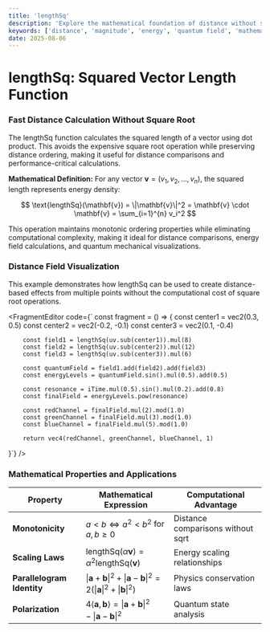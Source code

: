 ```yaml
---
title: 'lengthSq'
description: 'Explore the mathematical foundation of distance without square root complexity using quantum field visualization and energy density distributions'
keywords: ['distance', 'magnitude', 'energy', 'quantum field', 'mathematical beauty', 'performance']
date: 2025-08-06
---
```



# lengthSq: Squared Vector Length Function

### Fast Distance Calculation Without Square Root

The lengthSq function calculates the squared length of a vector using dot product. This avoids the expensive square root operation while preserving distance ordering, making it useful for distance comparisons and performance-critical calculations.

**Mathematical Definition:**
For any vector $\mathbf{v} = (v_1, v_2, \ldots, v_n)$, the squared length represents energy density:

$$
\text{lengthSq}(\mathbf{v}) = \|\mathbf{v}\|^2 = \mathbf{v} \cdot \mathbf{v} = \sum_{i=1}^{n} v_i^2
$$

This operation maintains monotonic ordering properties while eliminating computational complexity, making it ideal for distance comparisons, energy field calculations, and quantum mechanical visualizations.

### Distance Field Visualization

This example demonstrates how lengthSq can be used to create distance-based effects from multiple points without the computational cost of square root operations.

<FragmentEditor
        code={`
const fragment = () => {
        const center1 = vec2(0.3, 0.5)
        const center2 = vec2(-0.2, -0.1)
        const center3 = vec2(0.1, -0.4)

        const field1 = lengthSq(uv.sub(center1)).mul(8)
        const field2 = lengthSq(uv.sub(center2)).mul(12)
        const field3 = lengthSq(uv.sub(center3)).mul(6)

        const quantumField = field1.add(field2).add(field3)
        const energyLevels = quantumField.sin().mul(0.5).add(0.5)

        const resonance = iTime.mul(0.5).sin().mul(0.2).add(0.8)
        const finalField = energyLevels.pow(resonance)

        const redChannel = finalField.mul(2).mod(1.0)
        const greenChannel = finalField.mul(3).mod(1.0)
        const blueChannel = finalField.mul(5).mod(1.0)

        return vec4(redChannel, greenChannel, blueChannel, 1)

}`}
/>

### Mathematical Properties and Applications

| Property                   | Mathematical Expression                                                                              | Computational Advantage           |
| -------------------------- | ---------------------------------------------------------------------------------------------------- | --------------------------------- |
| **Monotonicity**           | $a < b \Leftrightarrow a^2 < b^2$ for $a,b \geq 0$                                                   | Distance comparisons without sqrt |
| **Scaling Laws**           | $\text{lengthSq}(\alpha\mathbf{v}) = \alpha^2 \text{lengthSq}(\mathbf{v})$                           | Energy scaling relationships      |
| **Parallelogram Identity** | $\|\mathbf{a}+\mathbf{b}\|^2 + \|\mathbf{a}-\mathbf{b}\|^2 = 2(\|\mathbf{a}\|^2 + \|\mathbf{b}\|^2)$ | Physics conservation laws         |
| **Polarization**           | $4\langle\mathbf{a},\mathbf{b}\rangle = \|\mathbf{a}+\mathbf{b}\|^2 - \|\mathbf{a}-\mathbf{b}\|^2$   | Quantum state analysis            |
